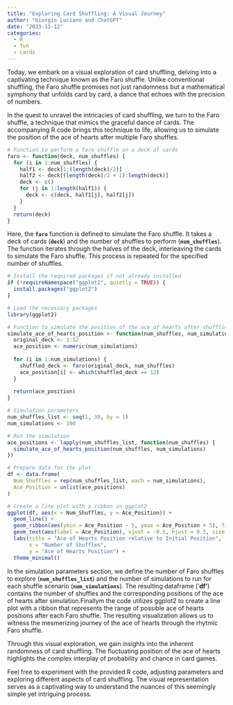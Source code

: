```yaml
---
title: "Exploring Card Shuffling: A Visual Journey"
author: "Giorgio Luciano and ChatGPT"
date: "2023-11-12"
categories: 
  - R
  - fun
  - cards
---
```



Today, we embark on a visual exploration of card shuffling, delving into a captivating technique known as the Faro shuffle. Unlike conventional shuffling, the Faro shuffle promises not just randomness but a mathematical symphony that unfolds card by card, a dance that echoes with the precision of numbers.

In the quest to unravel the intricacies of card shuffling, we turn to the Faro shuffle, a technique that mimics the graceful dance of cards. The accompanying R code brings this technique to life, allowing us to simulate the position of the ace of hearts after multiple Faro shuffles.

```r


# Function to perform a faro shuffle on a deck of cards
faro <- function(deck, num_shuffles) {
  for (i in 1:num_shuffles) {
    half1 <- deck[1:(length(deck)/2)]
    half2 <- deck[(length(deck)/2 + 1):length(deck)]
    deck <- c()
    for (j in 1:length(half1)) {
      deck <- c(deck, half1[j], half2[j])
    }
  }
  return(deck)
}


```

Here, the **`faro`** function is defined to simulate the Faro shuffle. It takes a deck of cards (**`deck`**) and the number of shuffles to perform (**`num_shuffles`**). The function iterates through the halves of the deck, interleaving the cards to simulate the Faro shuffle. This process is repeated for the specified number of shuffles.

```r
# Install the required packages if not already installed
if (!requireNamespace("ggplot2", quietly = TRUE)) {
  install.packages("ggplot2")
}

# Load the necessary packages
library(ggplot2)

# Function to simulate the position of the ace of hearts after shuffling
simulate_ace_of_hearts_position <- function(num_shuffles, num_simulations) {
  original_deck <- 1:52
  ace_position <- numeric(num_simulations)
  
  for (i in 1:num_simulations) {
    shuffled_deck <- faro(original_deck, num_shuffles)
    ace_position[i] <- which(shuffled_deck == 12)
  }
  
  return(ace_position)
}

# Simulation parameters
num_shuffles_list <- seq(1, 30, by = 1)
num_simulations <- 100

# Run the simulation
ace_positions <- lapply(num_shuffles_list, function(num_shuffles) {
  simulate_ace_of_hearts_position(num_shuffles, num_simulations)
})

# Prepare data for the plot
df <- data.frame(
  Num_Shuffles = rep(num_shuffles_list, each = num_simulations),
  Ace_Position = unlist(ace_positions)
)

# Create a line plot with a ribbon in ggplot2
ggplot(df, aes(x = Num_Shuffles, y = Ace_Position)) +
  geom_line() +
  geom_ribbon(aes(ymin = Ace_Position - 5, ymax = Ace_Position + 5), fill = "lightblue", alpha = 0.3) +
  geom_text(aes(label = Ace_Position), vjust = -0.5, hjust = 0.5, size = 3) +
  labs(title = "Ace of Hearts Position relative to Initial Position",
       x = "Number of Shuffles",
       y = "Ace of Hearts Position") +
  theme_minimal()


```

In the simulation parameters section, we define the number of Faro shuffles to explore (**`num_shuffles_list`**) and the number of simulations to run for each shuffle scenario (**`num_simulations`**). The resulting dataframe ('**df'**) contains the number of shuffles and the corresponding positions of the ace of hearts after simulation.Finallym the code utilizes ggplot2 to create a line plot with a ribbon that represents the range of possible ace of hearts positions after each Faro shuffle. The resulting visualization allows us to witness the mesmerizing journey of the ace of hearts through the rhytmic Faro shuffle.

Through this visual exploration, we gain insights into the inherent randomness of card shuffling. The fluctuating position of the ace of hearts highlights the complex interplay of probability and chance in card games.

Feel free to experiment with the provided R code, adjusting parameters and exploring different aspects of card shuffling. The visual representation serves as a captivating way to understand the nuances of this seemingly simple yet intriguing process.